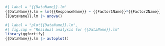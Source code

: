 
```r
#| label = "{{DataName}}.lm"
{{DataName}}.lm = lm({{ResponseName}} ~ {{Factor1Name}}*{{Factor2Name}}*{{Factor3Name}}, data = {{DataName}})
{{DataName}}.lm |> anova()
```


```r
#| label = "plot{{DataName}}.lm",
#| fig.cap = "Residual analysis for {{DataName}}.lm"
library(ggfortify)
{{DataName}}.lm |> autoplot()
```
